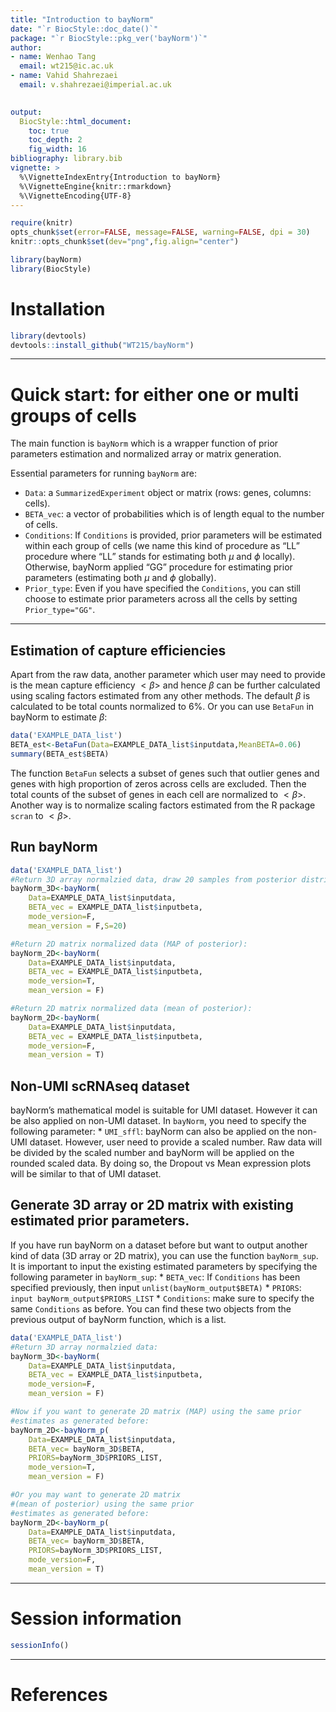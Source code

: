 ```yaml
---
title: "Introduction to bayNorm"
date: "`r BiocStyle::doc_date()`"
package: "`r BiocStyle::pkg_ver('bayNorm')`"
author: 
- name: Wenhao Tang
  email: wt215@ic.ac.uk
- name: Vahid Shahrezaei
  email: v.shahrezaei@imperial.ac.uk
  

output: 
  BiocStyle::html_document:
    toc: true
    toc_depth: 2
    fig_width: 16
bibliography: library.bib
vignette: >
  %\VignetteIndexEntry{Introduction to bayNorm}
  %\VignetteEngine{knitr::rmarkdown}
  %\VignetteEncoding{UTF-8}  
---
```


```r
require(knitr)
opts_chunk$set(error=FALSE, message=FALSE, warning=FALSE, dpi = 30)
knitr::opts_chunk$set(dev="png",fig.align="center")
```

```r
library(bayNorm)
library(BiocStyle)
```

# Installation
```r
library(devtools)
devtools::install_github("WT215/bayNorm")
```




***


# Quick start: for either one or multi groups of cells
The main function is `bayNorm` which is a wrapper function of prior parameters estimation and normalized array or matrix generation. 

Essential parameters for running `bayNorm` are: 

* `Data`: a `SummarizedExperiment` object or matrix (rows: genes, columns: cells). 
* `BETA_vec`: a vector of probabilities which is of length equal to the number of cells. 
* `Conditions`: If `Conditions` is provided, prior parameters will be estimated within each group of cells (we name this kind of procedure as "LL" procedure where "LL" stands for estimating both $\mu$ and $\phi$ locally). Otherwise, bayNorm applied "GG" procedure for estimating prior parameters (estimating both $\mu$ and $\phi$ globally).
* `Prior_type`: Even if you have specified the `Conditions`, you can still choose to estimate prior parameters across all the cells by setting `Prior_type="GG"`.

***

## Estimation of capture efficiencies
Apart from the raw data, another parameter which user may need to provide is the mean capture efficiency $<\beta>$ and hence $\beta$ can be further calculated using scaling factors estimated from any other methods. The default $\beta$ is calculated to be total counts normalized to 6\%. Or you can use `BetaFun` in bayNorm to estimate $\beta$:
```r
data('EXAMPLE_DATA_list')
BETA_est<-BetaFun(Data=EXAMPLE_DATA_list$inputdata,MeanBETA=0.06)
summary(BETA_est$BETA)
```
The function `BetaFun` selects a subset of genes such that outlier genes and genes with high proportion of zeros across cells are excluded. Then the total counts of the subset of genes in each cell are normalized to $<\beta>$. Another way is to normalize scaling factors estimated from the R package `scran` to $<\beta>$.



## Run bayNorm
```r
data('EXAMPLE_DATA_list')
#Return 3D array normalzied data, draw 20 samples from posterior distribution:
bayNorm_3D<-bayNorm(
    Data=EXAMPLE_DATA_list$inputdata,
    BETA_vec = EXAMPLE_DATA_list$inputbeta,
    mode_version=F,
    mean_version = F,S=20)

#Return 2D matrix normalized data (MAP of posterior):
bayNorm_2D<-bayNorm(
    Data=EXAMPLE_DATA_list$inputdata,
    BETA_vec = EXAMPLE_DATA_list$inputbeta,
    mode_version=T,
    mean_version = F)

#Return 2D matrix normalized data (mean of posterior):
bayNorm_2D<-bayNorm(
    Data=EXAMPLE_DATA_list$inputdata,
    BETA_vec = EXAMPLE_DATA_list$inputbeta,
    mode_version=F,
    mean_version = T)
```

## Non-UMI scRNAseq dataset
bayNorm's mathematical model is suitable for UMI dataset. However it can be also applied on non-UMI dataset. In `bayNorm`, you need to specify the following parameter:
* `UMI_sffl`: bayNorm can also be applied on the non-UMI dataset. However, user need to provide a scaled number. Raw data will be divided by the scaled number and bayNorm will be applied on the rounded scaled data. By doing so, the Dropout vs Mean expression plots will be similar to that of UMI dataset.


## Generate 3D array or 2D matrix with existing estimated prior parameters.
If you have run bayNorm on a dataset before but want to output another kind of data (3D array or 2D matrix), you can use the function `bayNorm_sup`. It is important to input the existing estimated parameters by specifying the following parameter in `bayNorm_sup`:
* `BETA_vec`: If `Conditions` has been specified previously, then input `unlist(bayNorm_output$BETA)`
* `PRIORS`: `input bayNorm_output$PRIORS_LIST`
* `Conditions`: make sure to specify the same `Conditions` as before.
You can find these two objects from the previous output of bayNorm function, which is a list.

```r
data('EXAMPLE_DATA_list')
#Return 3D array normalzied data:
bayNorm_3D<-bayNorm(
    Data=EXAMPLE_DATA_list$inputdata,
    BETA_vec = EXAMPLE_DATA_list$inputbeta,
    mode_version=F,
    mean_version = F)

#Now if you want to generate 2D matrix (MAP) using the same prior
#estimates as generated before:
bayNorm_2D<-bayNorm_p(
    Data=EXAMPLE_DATA_list$inputdata,
    BETA_vec= bayNorm_3D$BETA,
    PRIORS=bayNorm_3D$PRIORS_LIST,
    mode_version=T,
    mean_version = F)

#Or you may want to generate 2D matrix 
#(mean of posterior) using the same prior
#estimates as generated before:
bayNorm_2D<-bayNorm_p(
    Data=EXAMPLE_DATA_list$inputdata,
    BETA_vec= bayNorm_3D$BETA,
    PRIORS=bayNorm_3D$PRIORS_LIST,
    mode_version=F,
    mean_version = T)
```







***

# Session information

```r
sessionInfo()
```

***

# References



